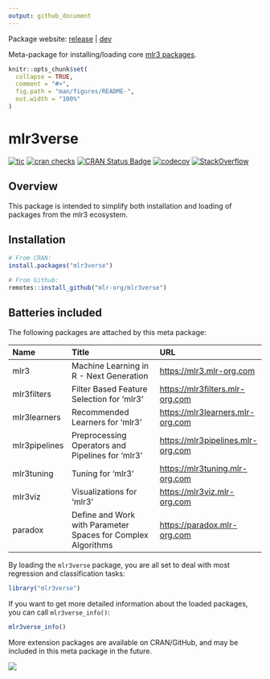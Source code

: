 ```yaml
---
output: github_document
---
```


<!-- README.md is generated from README.Rmd. Please edit that file -->

Package website: [release](https://mlr3verse.mlr-org.com/) | [dev](https://mlr3verse.mlr-org.com/dev)

Meta-package for installing/loading core [mlr3 packages](https://github.com/mlr-org/mlr3/wiki/Extension-Packages).

```r
knitr::opts_chunk$set(
  collapse = TRUE,
  comment = "#>",
  fig.path = "man/figures/README-",
  out.width = "100%"
)
```

# mlr3verse

<!-- badges: start -->
[![tic](https://github.com/mlr-org/mlr3verse/workflows/tic/badge.svg?branch=master)](https://github.com/mlr-org/mlr3verse/actions)
[![cran checks](https://cranchecks.info/badges/worst/mlr3verse)](https://cran.r-project.org/web/checks/check_results_mlr3verse.html)
[![CRAN Status Badge](https://www.r-pkg.org/badges/version-ago/mlr3verse)](https://cran.r-project.org/package=mlr3verse)
[![codecov](https://codecov.io/gh/mlr-org/mlr3verse/branch/master/graph/badge.svg)](https://codecov.io/gh/mlr-org/mlr3verse)
[![StackOverflow](https://img.shields.io/badge/stackoverflow-mlr3-orange.svg)](https://stackoverflow.com/questions/tagged/mlr3)
<!-- badges: end -->

## Overview

This package is intended to simplify both installation and loading of packages from the mlr3 ecosystem.

## Installation

``` r
# From CRAN:
install.packages("mlr3verse")

# From Github:
remotes::install_github("mlr-org/mlr3verse")
```

## Batteries included

The following packages are attached by this meta package:

| Name          | Title                                                        | URL                                 |
| :------------ | :----------------------------------------------------------- | :---------------------------------- |
| mlr3          | Machine Learning in R - Next Generation                      | <https://mlr3.mlr-org.com>          |
| mlr3filters   | Filter Based Feature Selection for ‘mlr3’                    | <https://mlr3filters.mlr-org.com>   |
| mlr3learners  | Recommended Learners for ‘mlr3’                              | <https://mlr3learners.mlr-org.com>  |
| mlr3pipelines | Preprocessing Operators and Pipelines for ‘mlr3’             | <https://mlr3pipelines.mlr-org.com> |
| mlr3tuning    | Tuning for ‘mlr3’                                            | <https://mlr3tuning.mlr-org.com>    |
| mlr3viz       | Visualizations for ‘mlr3’                                    | <https://mlr3viz.mlr-org.com>       |
| paradox       | Define and Work with Parameter Spaces for Complex Algorithms | <https://paradox.mlr-org.com>       |

By loading the `mlr3verse` package, you are all set to deal with most regression and classification tasks:

```r
library("mlr3verse")
```

If you want to get more detailed information about the loaded packages, you can call `mlr3verse_info()`:

```r
mlr3verse_info()
```

More extension packages are available on CRAN/GitHub, and may be included in this meta package in the future.

<a href="https://raw.githubusercontent.com/mlr-org/mlr3/master/man/figures/mlr3verse.svg?sanitize=true"><img src="https://raw.githubusercontent.com/mlr-org/mlr3/master/man/figures/mlr3verse.svg?sanitize=true" /></a>
